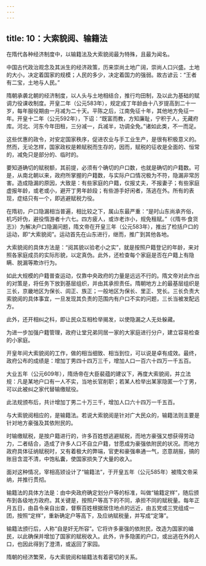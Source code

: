 ```yaml
---
---
---
```

title: 10：大索貌阅、输籍法
---



在隋代各种经济制度中，以输籍法及大索貌阅最为特殊，且最为闻名。

中国古代政治观念及其派生的经济政策，历来崇尚土地广阔，崇尚人口兴盛。土地的大小，决定着国家的规模；人民的多少，决定着国力的强弱。故古谚云：“王者有二宝，土地与人民。”

隋朝承袭北朝的经济制度，以人头与土地相结合，推行均田制，及以此为基础的赋调力役课收制度。开皇二年（公元583年），规定成丁年龄由十八岁提高到二十一岁，每年服役期由一月减为二十天。平陈之后，江南免征十年，其他地方免征一年。开皇十二年（公元592年），下诏：“既富而教，方知廉耻，宁积于人，无藏府库。河北、河东今年田租，三分减一，兵减半，功调全免。”诸如此类，不一而足。

这些优惠的政令，对安定国家秩序，促进农业与手工业生产，是很有积极意义的。然而，无论怎样，国家政权是赖赋税而生存的，因而，赋税的征收是全面的、恒常的，减免只是部分的、临时的。

要知道确切的赋税额，其前提，必须有个确切的户口数，也就是确切的户籍数。可是，从南北朝以来，政府所掌握的户籍数，与实际户口情况极为不符，隐漏非常厉害。造成隐漏的原因，大致是：有些家庭的户籍，仅报丈夫，不报妻子；有些家庭虚报年龄，或老或小，避开丁男年龄段；有些游手好闲者，荡逃在外。所有的表现，症结只有一个，即逃避赋税力役。

在隋初，户口隐漏相当普遍，相比较之下，属山东最严重：“是时山东尚承齐俗，机巧奸伪，避役惰游者十六七。四方疲人，或诈老诈小，规免租赋。”（《隋书·食货志》）为解决户口隐漏问题，隋文帝在开皇三年（公元583年），推出了检括户口的运动，即“大索貌阅”。运动首先在山东进行，继而，推广到其他各地。

大索貌阅的具体方法是：“阅其貌以验老小之实”，就是按照户籍登记的年龄，来对照各家庭成员的实际形貌，以定真伪。此外，还检查每个家庭是否在户籍上有隐瞒、脱漏等欺诈行为。

如此大规模的户籍普查运动，仅靠中央政府的力量是远远不行的。隋文帝对此作出的对策是，将任务下放到基层组织，并由其承担责任。隋朝地方上的最基层组织是三长，京畿地区为保长、闾正、族正；一般地区为保长、里正、党长。三长负责大索貌阅的具体事宜，一旦发现其负责的范围内有户口不实的问题，三长当被发配远方。

此外，还开相纠之科，即让民众互相检举揭发，以使隐漏之人无处躲藏。

为进一步加强户籍管理，政府让堂兄弟同居一家的大家庭进行分户，建立容易检查的小家庭。

开皇年间大索貌阅的工作，做的相当细致、相当到位，可以说是卓有成效。最终，政府公布的成绩是：增加丁男四十四万三千，增加人口一百六十四万一千五百。

大业五年（公元609年），隋炀帝在大臣裴蕴的建议下，再度大索貌阅，并立法规：凡是某地户口有一人不实，当地长官削职；若某人检举出某家隐匿一个丁男，可以此被纠之家代替输缴赋役。

此法规颁布后，共计增加丁男二十万三千，增加人口六十四万一千五百。

与大索貌阅相应的，是输籍法。若说大索貌阅是针对广大民众的，输籍法则主要是针对地方豪强及其依附民的。

时输缴赋税，是按户籍进行的，许多百姓想逃避赋税，而地方豪强又想获得劳动力，二者结合，造成了许多人口不自立户籍，甘愿成为豪强依附民的状况。而地方政府具体征纳赋税时，又有着极大的弊端，官吏和豪强串通一气，恣意胡报，搞的账目含混不清，中饱私囊，使国家损失了大量的收入。

面对这种情况，宰相高颎设计了“输籍法”，于开皇五年（公元585年）被隋文帝采纳，并推行贯彻。

输籍法的具体方法是：由中央政府确定划分户等的标准，叫做“输籍定样”，随后颁布到各级地方政府。其关键是，按照户等高下的不同，承担不同的赋税量。每年正月五日，由县令亲自出查，督察百姓根据居住地点的远近，由五党或三党组成一团，按照“定样”，重新确定户等高下，及应纳赋税量，并写成“定簿”。

输籍法颁行后，人称“自是奸无所容”。它将许多豪强的依附民，改造为国家的编民，以此确保并增加了国家的赋税收入。此外，许多隐匿的户口，或出逃在外的人口，也因此得到了澄清，或返回了家园。

隋朝的经济繁荣，与大索貌阅和输籍法有着密切的关系。